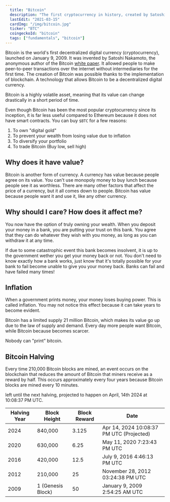 ```yaml
---
  title: "Bitcoin"
  description: "The first cryptocurrency in history, created by Satoshi Nakamoto."
  lastEdit: "2021-03-15"
  cardImg: "/img/bitcoin.jpg"
  ticker: "BTC"
  coingeckoId: "bitcoin"
  tags: ["fundamentals", "bitcoin"]
---
```


Bitcoin is the world's first decentralized digital currency (cryptocurrency), launched on January 9, 2009. It was invented by Satoshi Nakamoto, the anonymous author of the Bitcoin [white paper](https://bitcoin.org/bitcoin.pdf). It allowed people to make peer-to-peer transactions over the internet without intermediaries for the first time.
The creation of Bitcoin was possible thanks to the implementation of blockchain. A technology that allows Bitcoin to be a decentralized digital currency.

Bitcoin is a highly volatile asset, meaning that its value can change drastically in a short period of time.

Even though Bitcoin has been the most popular cryptocurrency since its inception, it is far less useful compared to Ethereum because it does not have smart contracts. You can buy `$BTC` for a few reasons:

1. To own "digital gold"
2. To prevent your wealth from losing value due to inflation
3. To diversify your portfolio
4. To trade Bitcoin (Buy low, sell high)

## Why does it have value?

Bitcoin is another form of currency. A currency has value because people agree on its value. You can't use monopoly money to buy lunch because people see it as worthless. There are many other factors that affect the price of a currency, but it all comes down to people. Bitcoin has value because people want it and use it, like any other currency.

## Why should I care? How does it affect me?

You now have the option of truly owning your wealth. When you deposit your money in a bank, you are putting your trust on this bank. You agree that they can do whatever they wish with you money, as long as you can withdraw it at any time.

If due to some catastrophic event this bank becomes insolvent, it is up to the government wether you get your money back or not. You don't need to know exactly how a bank works, just know that it's totally possible for your bank to fail become unable to give you your money back. Banks can fail and have failed many times!

## Inflation

When a government prints money, your money loses buying power. This is called inflation. You may not notice this effect because it can take years to become evident.

Bitcoin has a limited supply 21 million Bitcoin, which makes its value go up due to the law of supply and demand. Every day more people want Bitcoin, while Bitcoin because becomes scarcer.

Nobody can "print" bitcoin.

## Bitcoin Halving

Every time 210,000 Bitcoin blocks are mined, an event occurs on the blockchain that reduces the amount of Bitcoin that miners receive as a reward by half. This occurs approximately every four years because Bitcoin blocks are mined every 10 minutes.

left until the next halving, projected to happen on April, 14th 2024 at 10:08:37 PM UTC.

| Halving Year | Block Height      | Block Reward | Date                                     |
| ------------ | ----------------- | ------------ | ---------------------------------------- |
| 2024         | 840,000           | 3.125        | Apr 14, 2024 10:08:37 PM UTC (Projected) |
| 2020         | 630,000           | 6.25         | May 11, 2020 7:23:43 PM UTC              |
| 2016         | 420,000           | 12.5         | July 9, 2016 4:46:13 PM UTC              |
| 2012         | 210,000           | 25           | November 28, 2012 03:24:38 PM UTC        |
| 2009         | 1 (Genesis Block) | 50           | January 9, 2009 2:54:25 AM UTC           |
